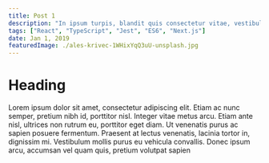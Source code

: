 ```yaml
---
title: Post 1
description: "In ipsum turpis, blandit quis consectetur vitae, vestibulum ac est. Lorem ipsum dolor sit amet"
tags: ["React", "TypeScript", "Jest", "ES6", "Next.js"]
date: Jan 1, 2019
featuredImage: ./ales-krivec-1WHixYqQ3uU-unsplash.jpg
---
```


# Heading

Lorem ipsum dolor sit amet, consectetur adipiscing elit. Etiam ac nunc semper, pretium nibh id, porttitor nisl. Integer vitae metus arcu. Etiam ante nisl, ultrices non rutrum eu, porttitor eget diam. Ut venenatis purus ac sapien posuere fermentum. Praesent at lectus venenatis, lacinia tortor in, dignissim mi. Vestibulum mollis purus eu vehicula convallis. Donec ipsum arcu, accumsan vel quam quis, pretium volutpat sapien

